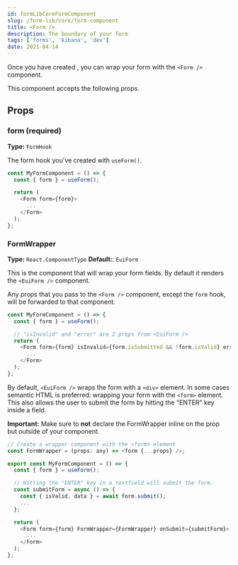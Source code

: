 ---
id: formLibCoreFormComponent
slug: /form-lib/core/form-component
title: <Form />
description: The boundary of your form
tags: ['forms', 'kibana', 'dev']
date: 2021-04-14
---

Once you have created <DocLink id="formLibCoreFormHook" text="a form hook"/>, you can wrap your form with the `<Form />` component.

This component accepts the following props.

## Props

### form (required)

**Type:** `FormHook`

The form hook you've created with `useForm()`.

```js
const MyFormComponent = () => {
  const { form } = useForm();

  return (
    <Form form={form}>
      ...
    </Form>
  );
};
```

### FormWrapper

**Type:** `React.ComponentType`
**Default:**: `EuiForm`

This is the component that will wrap your form fields. By default it renders the `<EuiForm />` component.

Any props that you pass to the `<Form />` component, except the `form` hook, will be forwarded to that component.

```js
const MyFormComponent = () => {
  const { form } = useForm();

  // "isInvalid" and "error" are 2 props from <EuiForm />
  return (
    <Form form={form} isInvalid={form.isSubmitted && !form.isValid} error={form.getErrors()}>
      ...
    </Form>
  );
};
```

By default, `<EuiForm />` wraps the form with a `<div>` element. In some cases semantic HTML is preferred: wrapping your form with the `<form>` element. This also allows the user to submit the form by hitting the "ENTER" key inside a field.

**Important:** Make sure to **not** declare the FormWrapper inline on the prop but outside of your component.

```js
// Create a wrapper component with the <form> element
const FormWrapper = (props: any) => <form {...props} />;

export const MyFormComponent = () => {
  const { form } = useForm();

  // Hitting the "ENTER" key in a textfield will submit the form.
  const submitForm = async () => {
    const { isValid, data } = await form.submit();
    ...
  };

  return (
    <Form form={form} FormWrapper={FormWrapper} onSubmit={submitForm}>
      ...
    </Form>
  );
};
```
